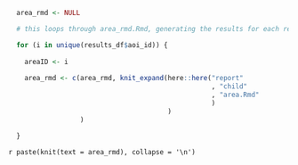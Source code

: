 
```r

  area_rmd <- NULL

  # this loops through area_rmd.Rmd, generating the results for each report card

  for (i in unique(results_df$aoi_id)) {
    
    areaID <- i
    
    area_rmd <- c(area_rmd, knit_expand(here::here("report"
                                                   , "child"
                                                   , "area.Rmd"
                                                   )
                                        )
                  )
    
  }

```

`r paste(knit(text = area_rmd), collapse = '\n')`
